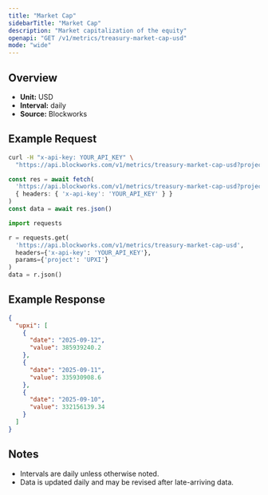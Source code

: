 ```yaml
---
title: "Market Cap"
sidebarTitle: "Market Cap"
description: "Market capitalization of the equity"
openapi: "GET /v1/metrics/treasury-market-cap-usd"
mode: "wide"
---
```


## Overview

- **Unit:** USD
- **Interval:** daily
- **Source:** Blockworks

## Example Request

<CodeGroup>

```bash cURL
curl -H "x-api-key: YOUR_API_KEY" \
  "https://api.blockworks.com/v1/metrics/treasury-market-cap-usd?project=UPXI"
```

```typescript TypeScript
const res = await fetch(
  'https://api.blockworks.com/v1/metrics/treasury-market-cap-usd?project=UPXI',
  { headers: { 'x-api-key': 'YOUR_API_KEY' } }
)
const data = await res.json()
```

```python Python
import requests

r = requests.get(
  'https://api.blockworks.com/v1/metrics/treasury-market-cap-usd',
  headers={'x-api-key': 'YOUR_API_KEY'},
  params={'project': 'UPXI'}
)
data = r.json()
```

</CodeGroup>

## Example Response

```json
{
  "upxi": [
    {
      "date": "2025-09-12",
      "value": 385939240.2
    },
    {
      "date": "2025-09-11",
      "value": 335930908.6
    },
    {
      "date": "2025-09-10",
      "value": 332156139.34
    }
  ]
}
```

## Notes
- Intervals are daily unless otherwise noted.
- Data is updated daily and may be revised after late-arriving data.